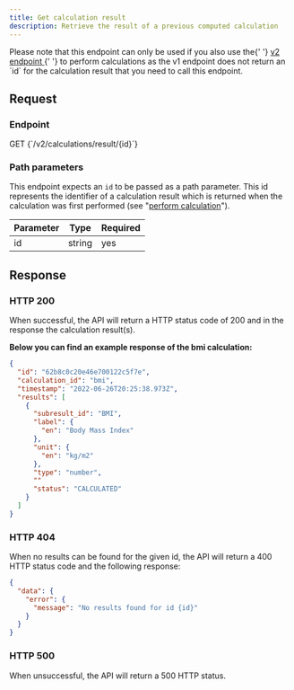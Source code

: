 ```yaml
---
title: Get calculation result
description: Retrieve the result of a previous computed calculation
---
```


<Alert type="info" title="Compatibility and API version">
  <p>
    Please note that this endpoint can only be used if you also use the{' '}
    <a href="/awell-score/docs/api-reference/perform-calculation">
      v2 endpoint
    </a>{' '}
    to perform calculations as the v1 endpoint does not return an `id` for the
    calculation result that you need to call this endpoint.
  </p>
</Alert>

## Request

### Endpoint

<p>
  <span className="pr-2 font-semibold text-sky-500 dark:text-sky-400">GET</span>
  <span className="text-gray-600 dark:text-gray-300 font-semibold">
    {`/v2/calculations/result/{id}`}
  </span>
</p>

### Path parameters

This endpoint expects an `id` to be passed as a path parameter. This id represents the identifier of a calculation result which is returned when the calculation was first performed (see "[perform calculation](/awell-score/docs/api-reference/perform-calculation)").

<div className="table-wrapper">
  <table>
    <thead>
      <tr>
        <th>Parameter</th>
        <th>Type</th>
        <th>Required</th>
      </tr>
    </thead>
    <tbody>
      <tr>
        <td>id</td>
        <td>string</td>
        <td>yes</td>
      </tr>
    </tbody>
  </table>
</div>

## Response

### HTTP 200

When successful, the API will return a HTTP status code of 200 and in the response the calculation result(s).

**Below you can find an example response of the bmi calculation:**

```json
{
  "id": "62b8c0c20e46e700122c5f7e",
  "calculation_id": "bmi",
  "timestamp": "2022-06-26T20:25:38.973Z",
  "results": [
    {
      "subresult_id": "BMI",
      "label": {
        "en": "Body Mass Index"
      },
      "unit": {
        "en": "kg/m2"
      },
      "type": "number",
      ""
      "status": "CALCULATED"
    }
  ]
}
```

### HTTP 404

When no results can be found for the given id, the API will return a 400 HTTP status code and the following response:

```json
{
  "data": {
    "error": {
      "message": "No results found for id {id}"
    }
  }
}
```

### HTTP 500

When unsuccessful, the API will return a 500 HTTP status.
